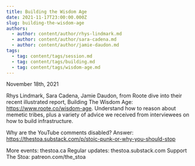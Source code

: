 ```yaml
---
title: Building the Wisdom Age
date: 2021-11-17T23:00:00.000Z
slug: building-the-wisdom-age
authors:
  - author: content/author/rhys-lindmark.md
  - author: content/author/sara-cadena.md
  - author: content/author/jamie-daudon.md
tags:
  - tag: content/tags/session.md
  - tag: content/tags/building.md
  - tag: content/tags/wisdom-age.md
---
```


November 18th, 2021

Rhys Lindmark, Sara Cadena, Jamie Daudon, from Roote dive into their recent illustrated report, Building The Wisdom Age: https://www.roote.co/wisdom-age. Understand how to reason about memetic tribes, plus a variety of advice we received from interviewees on how to build infrastructure.

Why are the YouTube comments disabled? Answer: https://thestoa.substack.com/p/stoic-punk-or-why-you-should-stop

More events: thestoa.ca
Regular updates: thestoa.substack.com
Support The Stoa: patreon.com/the_stoa
